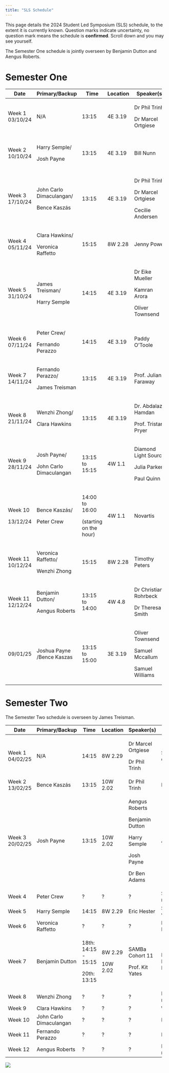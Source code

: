 ```yaml
---
title: "SLS Schedule"
---
```


This page details the 2024 Student Led Symposium (SLS) schedule, to the extent it is currently known. Question marks indicate uncertainty, no question mark means the schedule is **confirmed**. Scroll down and you may see yourself.

The Semester One schedule is jointly overseen by Benjamin Dutton and Aengus Roberts.

# Semester One

+------------------+----------------------------+------------------------+----------+-----------------------+---------------------------------------+
| Date             | Primary/Backup             | Time                   | Location | Speaker(s)            | Topic(s)                              |
+==================+============================+========================+==========+=======================+=======================================+
| Week 1 03/10/24  | N/A                        | 13:15                  | 4E 3.19  | Dr Phil Trinh         | Introduction to SLS.                  |
|                  |                            |                        |          |                       |                                       |
|                  |                            |                        |          | Dr Marcel Ortgiese    |                                       |
+------------------+----------------------------+------------------------+----------+-----------------------+---------------------------------------+
| Week 2 10/10/24  | Harry Semple/              | 13:15                  | 4E 3.19  | Bill Nunn             | Basic Git and GitHub.                 |
|                  |                            |                        |          |                       |                                       |
|                  | Josh Payne                 |                        |          |                       | A website.                            |
+------------------+----------------------------+------------------------+----------+-----------------------+---------------------------------------+
| Week 3 17/10/24  | John Carlo Dimaculangan/   | 13:15                  | 4E 3.19  | Dr Phil Trinh         | Life as a PhD Student.                |
|                  |                            |                        |          |                       |                                       |
|                  | Bence Kaszás               |                        |          | Dr Marcel Ortgiese    | Software/Literature tools.            |
|                  |                            |                        |          |                       |                                       |
|                  |                            |                        |          | Cecilie Andersen      | Time Management.                      |
+------------------+----------------------------+------------------------+----------+-----------------------+---------------------------------------+
| Week 4 05/11/24  | Clara Hawkins/             | 15:15                  | 8W 2.28  | Jenny Power           | How to give a good talk.              |
|                  |                            |                        |          |                       |                                       |
|                  | Veronica Raffetto          |                        |          |                       |                                       |
+------------------+----------------------------+------------------------+----------+-----------------------+---------------------------------------+
| Week 5 31/10/24  | James Treisman/            | 14:15                  | 4E 3.19  | Dr Eike Mueller       | HPC demonstration.                    |
|                  |                            |                        |          |                       |                                       |
|                  | Harry Semple               |                        |          | Kamran Arora          |                                       |
|                  |                            |                        |          |                       |                                       |
|                  |                            |                        |          | Oliver Townsend       |                                       |
+------------------+----------------------------+------------------------+----------+-----------------------+---------------------------------------+
| Week 6 07/11/24  | Peter Crew/                | 14:15                  | 4E 3.19  | Paddy O'Toole         | Advanced version control.             |
|                  |                            |                        |          |                       |                                       |
|                  | Fernando Perazzo           |                        |          |                       |                                       |
+------------------+----------------------------+------------------------+----------+-----------------------+---------------------------------------+
| Week 7 14/11/24  | Fernando Perazzo/          | 13:15                  | 4E 3.19  | Prof. Julian Faraway  | Exploratory data visualisation.       |
|                  |                            |                        |          |                       |                                       |
|                  | James Treisman             |                        |          |                       |                                       |
+------------------+----------------------------+------------------------+----------+-----------------------+---------------------------------------+
| Week 8 21/11/24  | Wenzhi Zhong/              | 13:15                  | 4E 3.19  | Dr. Abdalaziz Hamdan  | Firedrake and finite element methods. |
|                  |                            |                        |          |                       |                                       |
|                  | Clara Hawkins              |                        |          | Prof. Tristan Pryer   |                                       |
+------------------+----------------------------+------------------------+----------+-----------------------+---------------------------------------+
| Week 9 28/11/24  | Josh Payne/                | 13:15 to 15:15         | 4W 1.1   | Diamond Light Source  | ITT 1 Introductory Event.             |
|                  |                            |                        |          |                       |                                       |
|                  | John Carlo Dimaculangan    |                        |          | Julia Parker          |                                       |
|                  |                            |                        |          |                       |                                       |
|                  |                            |                        |          | Paul Quinn            |                                       |
+------------------+----------------------------+------------------------+----------+-----------------------+---------------------------------------+
| Week 10          | Bence Kaszás/              | 14:00 to 16:00         | 4W 1.1   | Novartis              | ITT 1 Introductory Event.             |
|                  |                            |                        |          |                       |                                       |
| 13/12/24         | Peter Crew                 | (starting on the hour) |          |                       |                                       |
+------------------+----------------------------+------------------------+----------+-----------------------+---------------------------------------+
| Week 11 10/12/24 | Veronica Raffetto/         | 15:15                  | 8W 2.28  | Timothy Peters        | What to do during an ITT.             |
|                  |                            |                        |          |                       |                                       |
|                  | Wenzhi Zhong               |                        |          |                       |                                       |
+------------------+----------------------------+------------------------+----------+-----------------------+---------------------------------------+
| Week 11 12/12/24 | Benjamin Dutton/           | 13:15 to 14:00         | 4W 4.8   | Dr Christian Rohrbeck | Semester 2 Project Q&A Session.       |
|                  |                            |                        |          |                       |                                       |
|                  | Aengus Roberts             |                        |          | Dr Theresa Smith      |                                       |
+------------------+----------------------------+------------------------+----------+-----------------------+---------------------------------------+
| 09/01/25         | Joshua Payne /Bence Kaszas | 13:15 to 15:00         | 3E 3.19  | Oliver Townsend       | ITT preparation                       |
|                  |                            |                        |          |                       |                                       |
|                  |                            |                        |          | Samuel Mccallum       |                                       |
|                  |                            |                        |          |                       |                                       |
|                  |                            |                        |          | Samuel Williams       |                                       |
+------------------+----------------------------+------------------------+----------+-----------------------+---------------------------------------+

# Semester Two

The Semester Two schedule is overseen by James Treisman.

+-----------------+-------------------------+---------------------+----------+--------------------+------------------------------------+
| Date            | Primary/Backup          | Time                | Location | Speaker(s)         | Topic(s)                           |
+=================+=========================+=====================+==========+====================+====================================+
| Week 1 04/02/25 | N/A                     | 14:15               | 8W 2.29  | Dr Marcel Ortgiese | Semester Two discussion            |
|                 |                         |                     |          |                    |                                    |
|                 |                         |                     |          | Dr Phil Trinh      |                                    |
+-----------------+-------------------------+---------------------+----------+--------------------+------------------------------------+
| Week 2 13/02/25 | Bence Kaszás            | 13:15               | 10W 2.02 | Dr Phil Trinh      | Paper criticism                    |
+-----------------+-------------------------+---------------------+----------+--------------------+------------------------------------+
| Week 3 20/02/25 | Josh Payne              | 13:15               | 10W 2.02 | Aengus Roberts     | All things GenAI                   |
|                 |                         |                     |          |                    |                                    |
|                 |                         |                     |          | Benjamin Dutton    |                                    |
|                 |                         |                     |          |                    |                                    |
|                 |                         |                     |          | Harry Semple       |                                    |
|                 |                         |                     |          |                    |                                    |
|                 |                         |                     |          | Josh Payne         |                                    |
|                 |                         |                     |          |                    |                                    |
|                 |                         |                     |          | Dr Ben Adams       |                                    |
+-----------------+-------------------------+---------------------+----------+--------------------+------------------------------------+
| Week 4          | Peter Crew              | ?                   | ?        | ?                  | Supervisory relationship           |
+-----------------+-------------------------+---------------------+----------+--------------------+------------------------------------+
| Week 5          | Harry Semple            | 14:15               | 8W 2.29  | Eric Hester        | Scientific visualisation           |
+-----------------+-------------------------+---------------------+----------+--------------------+------------------------------------+
| Week 6          | Veronica Raffetto       | ?                   | ?        | ?                  | Posters Internships                |
+-----------------+-------------------------+---------------------+----------+--------------------+------------------------------------+
| Week 7          | Benjamin Dutton         | 18th: 14:15 - 15:15 | 8W 2.29  | SAMBa Cohort 11    | ITT Representations Reading papers |
|                 |                         |                     |          |                    |                                    |
|                 |                         | 20th: 13:15         | 10W 2.02 | Prof. Kit Yates    |                                    |
+-----------------+-------------------------+---------------------+----------+--------------------+------------------------------------+
| Week 8          | Wenzhi Zhong            | ?                   | ?        | ?                  | ITT representations                |
+-----------------+-------------------------+---------------------+----------+--------------------+------------------------------------+
| Week 9          | Clara Hawkins           | ?                   | ?        | ?                  | Writing                            |
+-----------------+-------------------------+---------------------+----------+--------------------+------------------------------------+
| Week 10         | John Carlo Dimaculangan | ?                   | ?        | ?                  | ITT partner 1                      |
+-----------------+-------------------------+---------------------+----------+--------------------+------------------------------------+
| Week 11         | Fernando Perazzo        | ?                   | ?        | ?                  | ITT partner 2                      |
+-----------------+-------------------------+---------------------+----------+--------------------+------------------------------------+
| Week 12         | Aengus Roberts          | ?                   | ?        | ?                  | Reflections for next year          |
+-----------------+-------------------------+---------------------+----------+--------------------+------------------------------------+

<!-- ![](cohort11.jpg) -->
![](cohort11_highquality.jpg)